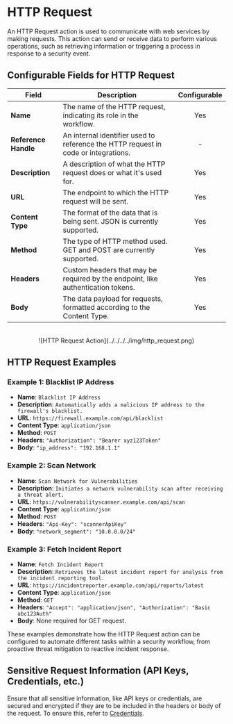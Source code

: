 # HTTP Request 

An HTTP Request action is used to communicate with web services by making requests. This action can send or receive data to perform 
various operations, such as retrieving information or triggering a process in response to a security event.


## Configurable Fields for HTTP Request

| Field              | Description                                                                   | Configurable |
|--------------------|-------------------------------------------------------------------------------|:------------:|
| **Name**           | The name of the HTTP request, indicating its role in the workflow.             |      Yes     |
| **Reference Handle** | An internal identifier used to reference the HTTP request in code or integrations. |      -     |
| **Description**    | A description of what the HTTP request does or what it's used for.            |      Yes     |
| **URL**            | The endpoint to which the HTTP request will be sent.                          |      Yes     |
| **Content Type**   | The format of the data that is being sent. JSON is currently supported.       |      Yes     |
| **Method**         | The type of HTTP method used. GET and POST are currently supported.           |      Yes     |
| **Headers**        | Custom headers that may be required by the endpoint, like authentication tokens. |      Yes     |
| **Body**           | The data payload for requests, formatted according to the Content Type.       |      Yes     |


<div align="center">
    <br/>
    ![HTTP Request Action](../../../../img/http_request.png)
</div>




## HTTP Request Examples

### Example 1: Blacklist IP Address
* **Name**: `Blacklist IP Address`
* **Description**: `Automatically adds a malicious IP address to the firewall's blacklist.`
* **URL**: `https://firewall.example.com/api/blacklist`
* **Content Type**: `application/json`
* **Method**: `POST`
* **Headers**: `"Authorization": "Bearer xyz123Token"`
* **Body**: `"ip_address": "192.168.1.1"`


### Example 2: Scan Network
* **Name**: `Scan Network for Vulnerabilities`
* **Description**: `Initiates a network vulnerability scan after receiving a threat alert.`
* **URL**: `https://vulnerabilityscanner.example.com/api/scan`
* **Content Type**: `application/json`
* **Method**: `POST`
* **Headers**: `"Api-Key": "scannerApiKey"`
* **Body**: `"network_segment": "10.0.0.0/24"`


### Example 3: Fetch Incident Report
* **Name**: `Fetch Incident Report`
* **Description**: `Retrieves the latest incident report for analysis from the incident reporting tool.`
* **URL**: `https://incidentreporter.example.com/api/reports/latest`
* **Content Type**: `application/json`
* **Method**: `GET`
* **Headers**: `"Accept": "application/json", "Authorization": "Basic abc123Auth"`
* **Body**: None required for GET request.


These examples demonstrate how the HTTP Request action can be configured to automate different tasks within a security workflow, from proactive 
threat mitigation to reactive incident response.

## Sensitive Request Information (API Keys, Credentials, etc.)

Ensure that all sensitive information, like API keys or credentials, are secured and encrypted if they are to be included 
in the headers or body of the request. To ensure this, refer to [Credentials](/credentials). 






